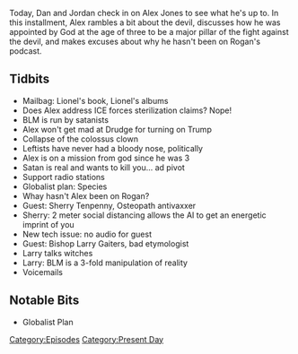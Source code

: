 {{DEFAULTSORT:
    #_EPISODE_0482:September 15, 2020
}}{{Episode
    | title           = September 15, 2020
    | caption         = Listen to this episode on [https://knowledgefight.libsyn.com/482-september-15-2020 Libsyn] [https://open.spotify.com/episode/5rRwGdsVD2ePJYbC0krEtv Spotify], Read the [[Transcript/482: September 15, 2020|Unofficial Transcript]], View discussion on [https://reddit.com/ittfz3 Reddit]
    | episodeNumber   = 482
    | length          = 01:11:14
    | airDate         = September 16, 2020
    | coverageDate    = September 15, 2020
    | episodeType     = [[:Category:Present Day|Present Day]]
    | appearance      = [[Lionel]], [[Sherry Tenpenny]], [[Larry Gaiters]]
    | previousEpisode = [[481: September 13, 2012]]
    | nextEpisode     = [[483: September 17, 2020]]
}}

{{Stub}}

Today, Dan and Jordan check in on Alex Jones to see what he's up to.  In this installment, Alex rambles a bit about the devil, discusses how he was appointed by God at the age of three to be a major pillar of the fight against the devil, and makes excuses about why he hasn't been on Rogan's podcast.

==Tidbits==

*Mailbag: Lionel's book, Lionel's albums
*Does Alex address ICE forces sterilization claims? Nope!
*BLM is run by satanists
*Alex won't get mad at Drudge for turning on Trump
*Collapse of the colossus clown
*Leftists have never had a bloody nose, politically
*Alex is on a mission from god since he was 3
*Satan is real and wants to kill you... ad pivot
*Support radio stations
*Globalist plan: Species
*Whay hasn't Alex been on Rogan?
*Guest: Sherry Tenpenny, Osteopath antivaxxer
*Sherry: 2 meter social distancing allows the AI to get an energetic imprint of you
*New tech issue: no audio for guest
*Guest: Bishop Larry Gaiters, bad etymologist
*Larry talks witches
*Larry: BLM is a 3-fold manipulation of reality
*Voicemails

==Notable Bits==

*Globalist Plan

[[Category:Episodes]]
[[Category:Present Day]]
